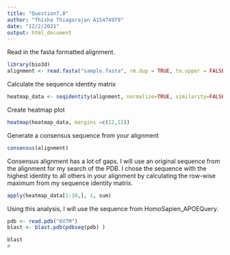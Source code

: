 ```yaml
---
title: "Question7,8"
author: "Thisha Thiagarajan A15474979"
date: "12/2/2021"
output: html_document
---
```

Read in the fasta formatted alignment. 
```r
library(bio3d)
alignment <- read.fasta("sample.fasta", rm.dup = TRUE, to.upper = FALSE, to.dash=TRUE)
```

Calculate the sequence identity matrix

```r
heatmap_data <- seqidentity(alignment, normalize=TRUE, similarity=FALSE, ncore=1, nseg.scale=1)
```

Create heatmap plot 

```r
heatmap(heatmap_data, margins =c(12,12))
```
Generate a consensus sequence from your alignment

```r
consensus(alignment)
```
Consensus alignment has a lot of gaps. I will use an original sequence from the alignment for my search of the PDB. I chose the sequence with the highest identity to all others in your alignment by calculating the row-wise maximum from my sequence identity matrix.

```r
apply(heatmap_data[1:10,], 1, sum)
```

Using this analysis, I will use the sequence from HomoSapien_APOEQuery. 

```r
pdb <- read.pdb("6V7M")
blast <- blast.pdb(pdbseq(pdb) )

```

```r
blast
# 
```

